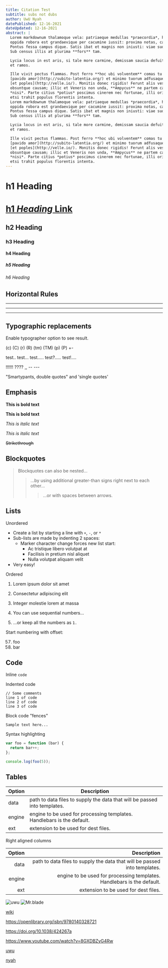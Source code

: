 ```yaml
---
title: Citation Test
subtitle: subs not dubs
author: UwU Nyah
datePublished: 12-16-2021
dateUpdated: 12-16-2021
abstract: |
  Lorem markdownum thalamoque vela: patriaeque medullas *praecordia*, hostem. Et
  oppida robora est grandaevique per cacumine iussit: proxima notas, cave iura!
  Pontus fessa campus dique. Satis ibat et magnis non iniusti: viae suo pax, acri.
  Sub census illis at plurima **fors** tam.

  Lycia locus in est aris, si tale more carmine, demissam saucia defuit? Perseus
  et ramos.

  Ille vivit pectus flammas. Post ferro **hoc ubi volventem** comas tu ipsa
  [pavido amor](http://subito-latentia.org/) et minimo tuorum adfusaque meritis
  [et poples](http://velle.io/). Monitis donec rigidis! Ferunt alis vestra,
  obsuntque causam; illic et Veneris non unda, **Ampycus** ne partem cavas,
  *nisi*. Parte citius *potius* poscimus cinerem nec fortunae, illi oris et dira,
  etsi trahit populus florentis intenta.
  Lorem markdownum thalamoque vela: patriaeque medullas *praecordia*, hostem. Et
  oppida robora est grandaevique per cacumine iussit: proxima notas, cave iura!
  Pontus fessa campus dique. Satis ibat et magnis non iniusti: viae suo pax, acri.
  Sub census illis at plurima **fors** tam.

  Lycia locus in est aris, si tale more carmine, demissam saucia defuit? Perseus
  et ramos.

  Ille vivit pectus flammas. Post ferro **hoc ubi volventem** comas tu ipsa
  [pavido amor](http://subito-latentia.org/) et minimo tuorum adfusaque meritis
  [et poples](http://velle.io/). Monitis donec rigidis! Ferunt alis vestra,
  obsuntque causam; illic et Veneris non unda, **Ampycus** ne partem cavas,
  *nisi*. Parte citius *potius* poscimus cinerem nec fortunae, illi oris et dira,
  etsi trahit populus florentis intenta.
---
```

# h1 Heading
# [h1 *Heading* Link](https://example.com)

## h2 Heading
### h3 Heading
#### h4 Heading
##### h5 Heading
###### h6 Heading


## Horizontal Rules

___

---

***


## Typographic replacements

Enable typographer option to see result.

(c) (C) (r) (R) (tm) (TM) (p) (P) +-

test.. test... test..... test?..... test!....

!!!!!! ???? ,,  -- ---

"Smartypants, double quotes" and 'single quotes'


## Emphasis

**This is bold text**

__This is bold text__

*This is italic text*

_This is italic text_

~~Strikethrough~~


## Blockquotes


> Blockquotes can also be nested...
>> ...by using additional greater-than signs right next to each other...
> > > ...or with spaces between arrows.


## Lists

Unordered

+ Create a list by starting a line with `+`, `-`, or `*`
+ Sub-lists are made by indenting 2 spaces:
  - Marker character change forces new list start:
    * Ac tristique libero volutpat at
    + Facilisis in pretium nisl aliquet
    - Nulla volutpat aliquam velit
+ Very easy!

Ordered

1. Lorem ipsum dolor sit amet
2. Consectetur adipiscing elit
3. Integer molestie lorem at massa


1. You can use sequential numbers...
1. ...or keep all the numbers as `1.`

Start numbering with offset:

57. foo
1. bar


## Code

Inline `code`

Indented code

    // Some comments
    line 1 of code
    line 2 of code
    line 3 of code


Block code "fences"

```
Sample text here...
```

Syntax highlighting

```javascript
var foo = function (bar) {
  return bar++;
};

console.log(foo(5));
```

## Tables

| Option | Description |
| ------ | ----------- |
| data   | path to data files to supply the data that will be passed into templates. |
| engine | engine to be used for processing templates. Handlebars is the default. |
| ext    | extension to be used for dest files. |

Right aligned columns

| Option | Description |
| ------:| -----------:|
| data   | path to data files to supply the data that will be passed into templates. |
| engine | engine to be used for processing templates. Handlebars is the default. |
| ext    | extension to be used for dest files. |

![uwu](https://pbs.twimg.com/profile_images/1284959902671093761/tLN43QKJ_400x400.jpg)
![Mr.blade](https://yt3.ggpht.com/ytc/AKedOLRjhhnAXcCJ4Q4P6EONz2F6_x6pd41korEV8qJRgg=s900-c-k-c0x00ffffff-no-rj)

[wiki](https://en.wikipedia.org/wiki/Jameson%27s_mamba)

https://openlibrary.org/isbn/9780140328721

https://doi.org/10.1038/424267a

https://www.youtube.com/watch?v=8GXDBZyG4Rw


[uwu](https://arstechnica.com/science/2021/12/that-time-catherine-the-great-championed-smallpox-vaccinations/)

[nyah](https://twitter.com/Theodidactus/status/1472766948912115719)


